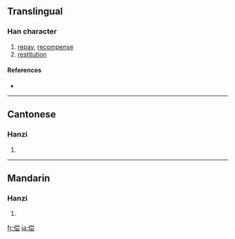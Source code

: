 {{also|償}}
==Translingual==

===Han character===
{{Han char|rn=9|rad=人|as=09|sn=11|four=|canj=人火月戈 (OFBI)}}

# [[repay]], [[recompense]]
# [[restitution]]

====References====
* {{Han ref|kx=0112.071|hdz=10189.070|uh=507F|ud=20607}}

----

==Cantonese==

===Hanzi===
{{yue-hanzi|jyut=|y=seung4|tra=償}}

# {{defn|Cantonese|sort=人09}}

----

==Mandarin==

===Hanzi===
{{cmn-hanzi|tra=償|pin=[[cháng]] ([[chang2]])|wg=ch'ang<sup>2</sup>}}

# {{defn|Mandarin|sort=人09}}

[[fr:偿]]
[[ja:偿]]